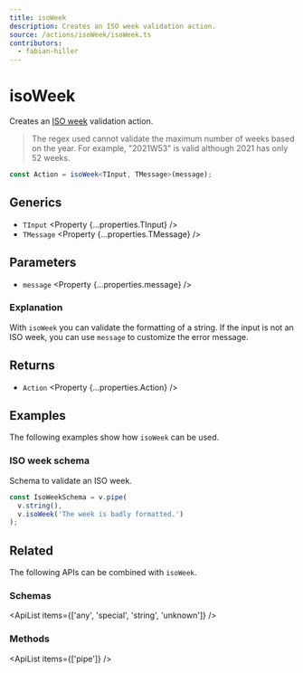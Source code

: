 ```yaml
---
title: isoWeek
description: Creates an ISO week validation action.
source: /actions/isoWeek/isoWeek.ts
contributors:
  - fabian-hiller
---
```



# isoWeek

Creates an [ISO week](https://en.wikipedia.org/wiki/ISO_8601) validation action.

> The regex used cannot validate the maximum number of weeks based on the year. For example, "2021W53" is valid although 2021 has only 52 weeks.

```ts
const Action = isoWeek<TInput, TMessage>(message);
```

## Generics

- `TInput` <Property {...properties.TInput} />
- `TMessage` <Property {...properties.TMessage} />

## Parameters

- `message` <Property {...properties.message} />

### Explanation

With `isoWeek` you can validate the formatting of a string. If the input is not an ISO week, you can use `message` to customize the error message.

## Returns

- `Action` <Property {...properties.Action} />

## Examples

The following examples show how `isoWeek` can be used.

### ISO week schema

Schema to validate an ISO week.

```ts
const IsoWeekSchema = v.pipe(
  v.string(),
  v.isoWeek('The week is badly formatted.')
);
```

## Related

The following APIs can be combined with `isoWeek`.

### Schemas

<ApiList items={['any', 'special', 'string', 'unknown']} />

### Methods

<ApiList items={['pipe']} />
